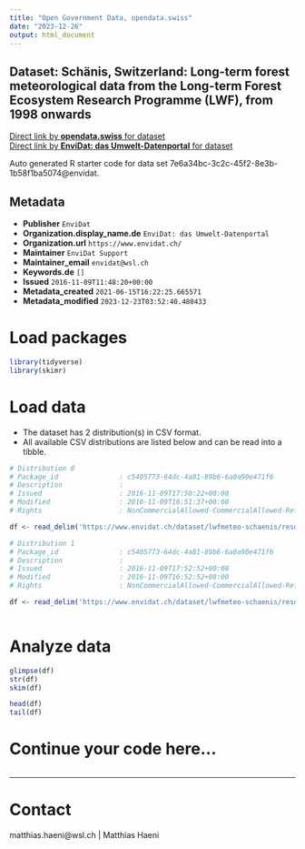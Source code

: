 ```yaml
---
title: "Open Government Data, opendata.swiss"
date: "2023-12-26"
output: html_document
---
```


## Dataset: Schänis, Switzerland: Long-term forest meteorological data from the Long-term Forest Ecosystem Research Programme (LWF), from 1998 onwards



[Direct link by **opendata.swiss** for dataset](https://opendata.swiss/de/dataset/schanis-switzerland-long-term-forest-meteorological-data-from-the-long-term-forest-ecosystem-re)<br>
[Direct link by **EnviDat: das Umwelt-Datenportal** for dataset](https://www.envidat.ch/#/metadata/lwfmeteo-schaenis)

Auto generated R starter code for data set 7e6a34bc-3c2c-45f2-8e3b-1b58f1ba5074@envidat.

## Metadata

- **Publisher** `EnviDat`
- **Organization.display_name.de** `EnviDat: das Umwelt-Datenportal`
- **Organization.url** `https://www.envidat.ch/`
- **Maintainer** `EnviDat Support`
- **Maintainer_email** `envidat@wsl.ch`
- **Keywords.de** `[]`
- **Issued** `2016-11-09T11:48:20+00:00`
- **Metadata_created** `2021-06-15T16:22:25.665571`
- **Metadata_modified** `2023-12-23T03:52:40.480433`


# Load packages

```r

library(tidyverse)
library(skimr)

```

# Load data

-   The dataset has 2 distribution(s) in CSV format.
-   All available CSV distributions are listed below and can be read into a tibble.

```r

# Distribution 0
# Package_id               : c5405773-64dc-4a81-89b6-6a0a90e471f6
# Description              : 
# Issued                   : 2016-11-09T17:50:22+00:00
# Modified                 : 2016-11-09T16:51:37+00:00
# Rights                   : NonCommercialAllowed-CommercialAllowed-ReferenceRequired

df <- read_delim('https://www.envidat.ch/dataset/lwfmeteo-schaenis/resource/f5242372-a0bd-42fa-a3be-038395f57134')

# Distribution 1
# Package_id               : c5405773-64dc-4a81-89b6-6a0a90e471f6
# Description              : 
# Issued                   : 2016-11-09T17:52:52+00:00
# Modified                 : 2016-11-09T16:52:52+00:00
# Rights                   : NonCommercialAllowed-CommercialAllowed-ReferenceRequired

df <- read_delim('https://www.envidat.ch/dataset/lwfmeteo-schaenis/resource/9bd7e72f-3b65-4250-9f24-f945c4476a0e')



```

# Analyze data

```r

glimpse(df)
str(df)
skim(df)

head(df)
tail(df)

```

# Continue your code here...

```r

```

------------------------------------------------------------------------

# Contact

matthias.haeni@wsl.ch | Matthias Haeni
